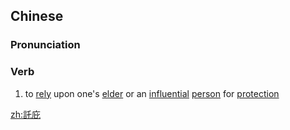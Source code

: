 ==Chinese==
{{zh-forms|s=托庇}}

===Pronunciation===
{{zh-pron
|m=tuōbì
|c=tok3 bei3
|mn=qz,xm,zz:thok-pì
|cat=v
}}

===Verb===
{{zh-verb}}

# to [[rely]] upon one's [[elder]] or an [[influential]] [[person]] for [[protection]]

[[zh:託庇]]